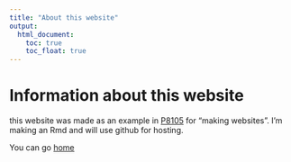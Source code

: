 ```yaml
---
title: "About this website"
output: 
  html_document:
    toc: true
    toc_float: true
---
```


# Information about this website

this website was made as an example in [P8105](https://p8105.com/index.html) for "making websites". I'm making an Rmd and will use github for hosting.

You can go [home](index.html)